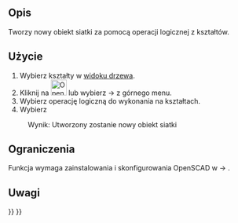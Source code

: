 <languages/>
{{Docnav/pl
|[[OpenSCAD_AddOpenSCADElement/pl|Dodaj element OpenSCAD]]
|[[OpenSCAD_Hull/pl|Kadłub]]
|[[OpenSCAD_Workbench/pl|środowisko pracy OpenSCAD]]
|IconL=OpenSCAD_AddOpenSCADElement.svg
|IconR=OpenSCAD_Hull.svg
|IconC=Workbench_OpenSCAD.svg
}}

<div class="mw-translate-fuzzy">
{{GuiCommand/pl
|Name=OpenSCAD MeshBoolean
|Name/pl=OpenSCAD: Operacje logiczne na siatkach
|MenuLocation=OpenSCAD → Operacje logiczne na siatkach...‏‎
|Workbenches=[[OpenSCAD_Workbench/pl|OpenSCAD]]
}}
</div>

<span id="Description"></span>
==Opis== 

<div class="mw-translate-fuzzy">
Tworzy nowy obiekt siatki za pomocą operacji logicznej z kształtów.
</div>

<span id="Usage"></span>
==Użycie== 

<div class="mw-translate-fuzzy">
# Wybierz kształty w [[Tree_view/pl|widoku drzewa]].
# Kliknij na [[Image:OpenSCAD_MeshBoolean.svg|32px]] lub wybierz {{KEY|OpenSCAD}}  → {{KEY|[[Image:OpenSCAD_MeshBoolean.svg|32px]] Operacje logiczne na siatkach...}} z górnego menu.
# Wybierz operację logiczną do wykonania na kształtach.
# Wybierz {{KEY|Wykonaj}}
:Wynik: Utworzony zostanie nowy obiekt siatki
</div>

<span id="Limitations"></span>
==Ograniczenia== 

<div class="mw-translate-fuzzy">
Funkcja wymaga zainstalowania i skonfigurowania OpenSCAD w {{KEY|Edycja}} → {{KEY|Preferencje}}.
</div>


<span id="Notes"></span>
==Uwagi==


{{Docnav/pl
|[[OpenSCAD_AddOpenSCADElement/pl|Dodaj element OpenSCAD]]
|[[OpenSCAD_Hull/pl|Kadłub]]
|[[OpenSCAD_Workbench/pl|środowisko pracy OpenSCAD]]
|IconL=OpenSCAD_AddOpenSCADElement.svg
|IconR=OpenSCAD_Hull.svg
|IconC=Workbench_OpenSCAD.svg
}}

{{OpenSCAD_Tools_navi{{#translation:}}}}
{{Userdocnavi{{#translation:}}}}